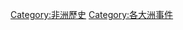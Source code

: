 {{Commons category|Events in Africa}}

[[Category:非洲歷史|Category:非洲歷史]]
[[Category:各大洲事件|Category:各大洲事件]]